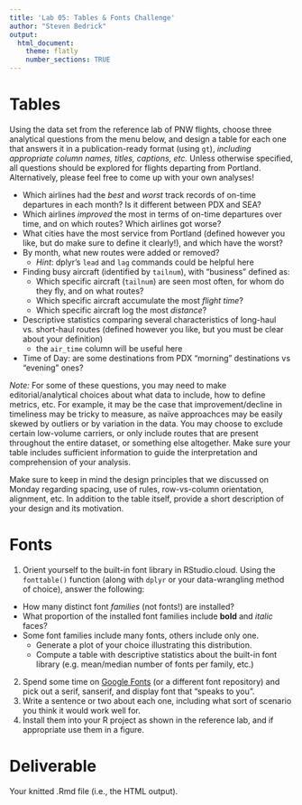 ```yaml
---
title: 'Lab 05: Tables & Fonts Challenge'
author: "Steven Bedrick"
output:
  html_document:
    theme: flatly
    number_sections: TRUE
---
```


# Tables

Using the data set from the reference lab of PNW flights, choose three analytical questions from the menu below, and design a table for each one that answers it in a publication-ready format (using `gt`), _including appropriate column names, titles, captions, etc._ Unless otherwise specified, all questions should be explored for flights departing from Portland. Alternatively, please feel free to come up with your own analyses!

- Which airlines had the _best_ and _worst_ track records of on-time departures in each month? Is it different between PDX and SEA?
- Which airlines _improved_ the most in terms of on-time departures over time, and on which routes? Which airlines got worse?
- What cities have the most service from Portland (defined however you like, but do make sure to define it clearly!), and which have the worst?
- By month, what new routes were added or removed? 
  - _Hint_: dplyr's `lead` and `lag` commands could be helpful here
- Finding busy aircraft (identified by `tailnum`), with "business" defined as:
  - Which specific aircraft (`tailnum`) are seen most often, for whom do they fly, and on what routes?
  - Which specific aircraft accumulate the most _flight time_?
  - Which specific aircraft log the most _distance_?
- Descriptive statistics comparing several characteristics of long-haul vs. short-haul routes (defined however you like, but you must be clear about your definition)
  - the `air_time` column will be useful here
- Time of Day: are some destinations from PDX "morning" destinations vs "evening" ones? 

_Note:_ For some of these questions, you may need to make editorial/analytical choices about what data to include, how to define metrics, etc. For example, it may be the case that improvement/decline in timeliness may be tricky to measure, as naïve approachces may be easily skewed by outliers or by variation in the data. You may choose to exclude certain low-volume carriers, or only include routes that are present throughout the entire dataset, or something else altogether. Make sure your table includes sufficient information to guide the interpretation and comprehension of your analysis.

Make sure to keep in mind the design principles that we discussed on Monday regarding spacing, use of rules, row-vs-column orientation, alignment, etc. In addition to the table itself, provide a short description of your design and its motivation.

# Fonts

1. Orient yourself to the built-in font library in RStudio.cloud. Using the `fonttable()` function (along with `dplyr` or your data-wrangling method of choice), answer the following:
  - How many distinct font _families_ (not fonts!) are installed?
  - What proportion of the installed font families include **bold** and _italic_ faces?
  - Some font families include many fonts, others include only one. 
    - Generate a plot of your choice illustrating this distribution.
    - Compute a table with descriptive statistics about the built-in font library (e.g. mean/median number of fonts per family, etc.)
2. Spend some time on [Google Fonts](https://fonts.google.com) (or a different font repository) and pick out a serif, sanserif, and display font that "speaks to you". 
3. Write a sentence or two about each one, including what sort of scenario you think it would work well for.
4. Install them into your R project as shown in the reference lab, and if appropriate use them in a figure.

# Deliverable

Your knitted .Rmd file (i.e., the HTML output).

